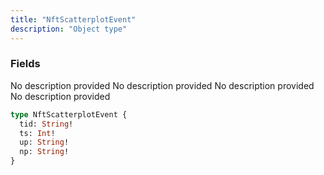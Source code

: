 ```yaml
---
title: "NftScatterplotEvent"
description: "Object type"
---
```


### Fields

<ResponseField name="tid" type="String!" required>
  No description provided
</ResponseField>

<ResponseField name="ts" type="Int!" required>
  No description provided
</ResponseField>

<ResponseField name="up" type="String!" required>
  No description provided
</ResponseField>

<ResponseField name="np" type="String!" required>
  No description provided
</ResponseField>


```graphql NftScatterplotEvent
type NftScatterplotEvent {
  tid: String!
  ts: Int!
  up: String!
  np: String!
}
```
